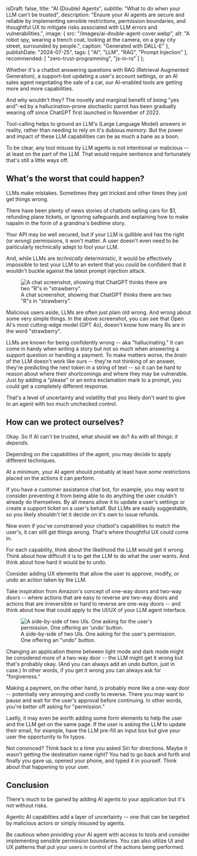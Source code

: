   isDraft: false,
  title: "AI (Double) Agents",
  subtitle: "What to do when your LLM can't be trusted",
  description: "Ensure your AI agents are secure and reliable by implementing sensible restrictions, permission boundaries, and thoughtful UX to mitigate risks associated with LLM errors and vulnerabilities.",
  image: {
    src: "/images/ai-double-agent-cover.webp",
    alt: "A robot spy, wearing a trench coat, looking at the camera, on a gray city street, surrounded by people.",
    caption: "Generated with DALL-E"
  },
  publishDate: "2024-07-25",
  tags: [
    "AI",
    "LLM",
    "RAG",
    "Prompt Injection"
  ],
  recommended: [
    "zero-trust-programming",
    "js-in-rs"
  ]
};


Whether it's a chatbot answering questions with RAG (Retrieval Augmented Generation), a support-bot updating a user's account settings, or an AI sales agent negotiating the sale of a car, our AI-enabled tools are getting more and more capabilities.

And why wouldn't they? The novelty and marginal benefit of being "yes and"-ed by a hallucination-prone stochastic parrot has been gradually wearing off since ChatGPT first launched in November of 2022.

Tool-calling helps to ground an LLM's (Large Language Model) answers in reality, rather than needing to rely on it's dubious _memory_. But the power and impact of these LLM capabilities can be as much a bane as a boon.

To be clear, any tool misuse by LLM agents is not intentional or malicious -- at least on the part of the LLM. That would require sentience and fortunately that's still a little ways off.

## What's the worst that could happen?

LLMs make mistakes. Sometimes they get tricked and other times they just get things wrong.

There have been plenty of news stories of chatbots selling cars for $1, refunding plane tickets, or ignoring safeguards and explaining how to make napalm in the form of a grandma's bedtime story.

Your API may be well secured, but if your LLM is gullible and has the right (or wrong) permissions, it won't matter. A user doesn't even need to be particularly technically adept to fool your LLM.

And, while LLMs are _technically_ deterministic, it would be effectively impossible to test your LLM to an extent that you could be confident that it wouldn't buckle against the latest prompt injection attack.

<figure>
  <img src="/images/ada-chatgpt-count-rs-in-strawberry.png" alt='A chat screenshot, showing that ChatGPT thinks there are two "R"s in "strawberry".' />
  <figcaption>
    A chat screenshot, showing that ChatGPT thinks there are two "R"s in "strawberry".
  </figcaption>
</figure>

Malicious users aside, LLMs are often just plain old wrong. And wrong about some very simple things. In the above screenshot, you can see that Open AI's most cutting-edge model (GPT 4o), doesn't know how many Rs are in the word "strawberry".

LLMs are known for being confidently wrong -- aka "hallucinating." It can come in handy when writing a story but not so much when answering a support question or handling a payment. To make matters worse, the _brain_ of the LLM doesn't work like ours -- they're not thinking of an answer, they're predicting the next token in a string of text -- so it can be hard to reason about where their shortcomings and where they may be vulnerable. Just by adding a "please" or an extra exclamation mark to a prompt, you could get a completely different response.

That's a level of uncertainty and volatility that you likely don't want to give to an agent with too much unchecked control.

## How can we protect ourselves?

Okay. So if AI can't be trusted, what should we do? As with all things: _it depends_.

Depending on the capabilities of the agent, you may decide to apply different techniques.

At a minimum, your AI agent should probably at least have _some_ restrictions placed on the actions it can perform.

If you have a customer assistance chat bot, for example, you may want to consider preventing it from being able to do anything the user couldn't already do themselves. By all means allow it to update a user's settings or create a support ticket on a user's behalf. But LLMs are easily suggestable, so you likely shouldn't let it decide on it's own to issue refunds.

Now even if you've constrained your chatbot's capabilities to match the user's, it can still get things wrong. That's where thoughtful UX could come in.

For each capability, think about the likelihood the LLM would get it wrong. Think about how difficult it is to get the LLM to do what the user wants. And think about how hard it would be to undo.

Consider adding UX elements that allow the user to approve, modify, or undo an action taken by the LLM.

Take inspiration from Amazon's concept of one-way doors and two-way doors -- where actions that are easy to reverse are two-way doors and actions that are irreversible or hard to reverse are one-way doors -- and think about how that could apply to the UI/UX of your LLM agent interface.

<figure>
  <img src="/images/ada-permission-vs-forgiveness.png" alt="A side-by-side of two UIs. One asking for the user's permission. One offering an 'undo' button." />
  <figcaption>
    A side-by-side of two UIs. One asking for the user's permission. One offering an "undo" button.
  </figcaption>
</figure>

Changing an application theme between light mode and dark mode might be considered more of a two-way door -- the LLM might get it wrong but that's probably okay. (And you can always add an undo button, just in case.) In other words, if you get it wrong you can always ask for "forgiveness."

Making a payment, on the other hand, is probably more like a one-way door -- potentially very annoying and costly to reverse. There you may want to pause and wait for the user's approval before continuing. In other words, you're better off asking for "permission."

Lastly, it may even be worth adding some form elements to help the user and the LLM get on the same page. If the user is asking the LLM to update their email, for example, have the LLM pre-fill an input box but give your user the opportunity to fix typos.

Not convinced? Think back to a time you asked Siri for directions. Maybe it wasn't getting the destination name right? You had to go back and forth and finally you gave up, opened your phone, and typed it in yourself. Think about that happening to your user.

## Conclusion

There's much to be gained by adding AI agents to your application but it's not without risks.

Agentic AI capablities add a layer of uncertainty -- one that can be targeted by malicious actors or simply misused by agents.

Be cautious when providing your AI agent with access to tools and consider implementing sensible permission boundaries. You can also utilize UI and UX patterns that put your users in control of the actions being performed.
